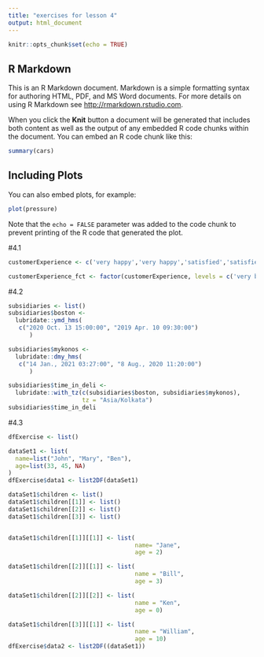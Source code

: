 ---
title: "exercises for lesson 4"
output: html_document
---

```{r setup, include=FALSE}
knitr::opts_chunk$set(echo = TRUE)
```

## R Markdown

This is an R Markdown document. Markdown is a simple formatting syntax for authoring HTML, PDF, and MS Word documents. For more details on using R Markdown see <http://rmarkdown.rstudio.com>.

When you click the **Knit** button a document will be generated that includes both content as well as the output of any embedded R code chunks within the document. You can embed an R code chunk like this:

```{r cars}
summary(cars)
```

## Including Plots

You can also embed plots, for example:

```{r pressure, echo=FALSE}
plot(pressure)
```

Note that the `echo = FALSE` parameter was added to the code chunk to prevent printing of the R code that generated the plot.


#4.1

```{r}
customerExperience <- c('very happy','very happy','satisfied','satisfied','satisfied','very happy','bad','bad','satisfied','satisfied','bad','happy','happy','very happy','happy','happy','satisfied','very happy','very happy','satisfied','satisfied','very happy','satisfied','bad','very happy','very bad','very happy','bad','bad','very bad')

customerExperience_fct <- factor(customerExperience, levels = c('very bad', 'bad', 'satisfied', 'happy' ,'very happy' ), ordered = T)
```



#4.2

```{r}
subsidiaries <- list()
subsidiaries$boston <- 
  lubridate::ymd_hms(
   c("2020 Oct. 13 15:00:00", "2019 Apr. 10 09:30:00")
      )

subsidiaries$mykonos <- 
  lubridate::dmy_hms(
   c("14 Jan., 2021 03:27:00", "8 Aug., 2020 11:20:00")
      )

subsidiaries$time_in_deli <- 
  lubridate::with_tz(c(subsidiaries$boston, subsidiaries$mykonos),
                     tz = "Asia/Kolkata")
subsidiaries$time_in_deli
```


#4.3
```{r}
dfExercise <- list()

dataSet1 <- list(
  name=list("John", "Mary", "Ben"),
  age=list(33, 45, NA)
)
dfExercise$data1 <- list2DF(dataSet1)

dataSet1$children <- list()
dataSet1$children[[1]] <- list()
dataSet1$children[[2]] <- list()
dataSet1$children[[3]] <- list()


dataSet1$children[[1]][[1]] <- list(
                                    name= "Jane",
                                    age = 2)

dataSet1$children[[2]][[1]] <- list(
                                    name = "Bill",
                                    age = 3) 

dataSet1$children[[2]][[2]] <- list(
                                    name = "Ken",
                                    age = 0)

dataSet1$children[[3]][[1]] <- list(
                                    name = "William",
                                    age = 10)
dfExercise$data2 <- list2DF((dataSet1))
```

